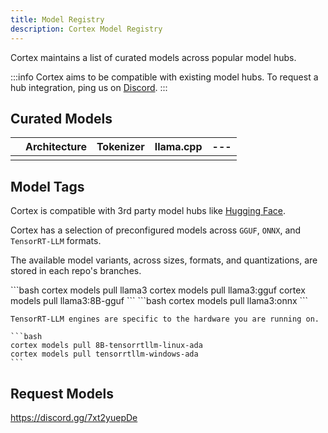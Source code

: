 ```yaml
---
title: Model Registry
description: Cortex Model Registry
---
```



Cortex maintains a list of curated models across popular model hubs. 

:::info
Cortex aims to be compatible with existing model hubs. To request a hub integration, ping us on [Discord](https://discord.gg/xsfBmpgTTj).
:::

## Curated Models

| | Architecture | Tokenizer | llama.cpp |---|
|---|---|---|---|---|
|||||

## Model Tags

Cortex is compatible with 3rd party model hubs like [Hugging Face](https://huggingface.co).

Cortex has a selection of preconfigured models across `GGUF`, `ONNX`, and `TensorRT-LLM` formats. 

The available model variants, across sizes, formats, and quantizations, are stored in each repo's branches.

<Tabs>
  <TabItem  value="GGUF" label="GGUF" default>
    ```bash 
    cortex models pull llama3
    cortex models pull llama3:gguf
    cortex models pull llama3:8B-gguf
    ```
  </TabItem>
  <TabItem value="ONNX" label="ONNX">
    ```bash 
    cortex models pull llama3:onnx
    ```
  </TabItem>
  <TabItem value="TensorRT-LLM" label="TensorRT-LLM">
    
    TensorRT-LLM engines are specific to the hardware you are running on.

    ```bash 
    cortex models pull 8B-tensorrtllm-linux-ada
    cortex models pull tensorrtllm-windows-ada
    ```
  </TabItem>
</Tabs>

## Request Models

https://discord.gg/7xt2yuepDe
